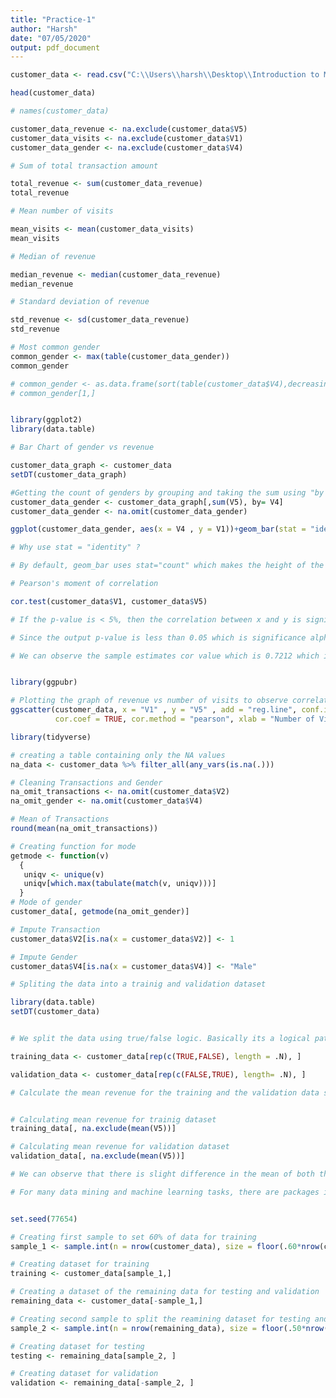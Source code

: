 ```yaml
---
title: "Practice-1"
author: "Harsh"
date: "07/05/2020"
output: pdf_document
---
```


```r

customer_data <- read.csv("C:\\Users\\harsh\\Desktop\\Introduction to Machine learning and Data Mining\\Practice 1\\customertxndata.csv" ,header = F)

head(customer_data)

# names(customer_data)

```


```r

customer_data_revenue <- na.exclude(customer_data$V5)
customer_data_visits <- na.exclude(customer_data$V1)
customer_data_gender <- na.exclude(customer_data$V4)

# Sum of total transaction amount

total_revenue <- sum(customer_data_revenue)
total_revenue

# Mean number of visits

mean_visits <- mean(customer_data_visits)
mean_visits

# Median of revenue

median_revenue <- median(customer_data_revenue)
median_revenue

# Standard deviation of revenue

std_revenue <- sd(customer_data_revenue)
std_revenue

# Most common gender
common_gender <- max(table(customer_data_gender))
common_gender

# common_gender <- as.data.frame(sort(table(customer_data$V4),decreasing = T))
# common_gender[1,]



```


```r

library(ggplot2)
library(data.table)

# Bar Chart of gender vs revenue

customer_data_graph <- customer_data
setDT(customer_data_graph)

#Getting the count of genders by grouping and taking the sum using "by and sum function" in the data.table
customer_data_gender <- customer_data_graph[,sum(V5), by= V4]
customer_data_gender <- na.omit(customer_data_gender)

ggplot(customer_data_gender, aes(x = V4 , y = V1))+geom_bar(stat = "identity",fill = "blue")+xlab("Gender")+ylab("Revenue")

# Why use stat = "identity" ?

# By default, geom_bar uses stat="count" which makes the height of the bar proportion to the number of cases in each group (or if the weight aethetic is supplied, the sum of the weights). If you want the heights of the bars to represent values in the data, use stat="identity" and map a variable to the y aesthetic.


```




```r

# Pearson's moment of correlation

cor.test(customer_data$V1, customer_data$V5)

# If the p-value is < 5%, then the correlation between x and y is significant.

# Since the output p-value is less than 0.05 which is significance alpha value we can say that the number of visits and revenue are significant.

# We can observe the sample estimates cor value which is 0.7212 which is positive and close to one. So we can conclude that number of visits and revenue are highly correlated.


library(ggpubr)

# Plotting the graph of revenue vs number of visits to observe correlation 
ggscatter(customer_data, x = "V1" , y = "V5" , add = "reg.line", conf.int = TRUE, 
          cor.coef = TRUE, cor.method = "pearson", xlab = "Number of Visits", ylab = "Revenue")


```



```r

library(tidyverse)

# creating a table containing only the NA values
na_data <- customer_data %>% filter_all(any_vars(is.na(.)))

```


```r

# Cleaning Transactions and Gender
na_omit_transactions <- na.omit(customer_data$V2)
na_omit_gender <- na.omit(customer_data$V4)

# Mean of Transactions
round(mean(na_omit_transactions))

# Creating function for mode
getmode <- function(v) 
  {
   uniqv <- unique(v)
   uniqv[which.max(tabulate(match(v, uniqv)))]
  }
# Mode of gender
customer_data[, getmode(na_omit_gender)]

# Impute Transaction
customer_data$V2[is.na(x = customer_data$V2)] <- 1

# Impute Gender
customer_data$V4[is.na(x = customer_data$V4)] <- "Male"

```


```r

# Spliting the data into a trainig and validation dataset 

library(data.table)
setDT(customer_data)


# We split the data using true/false logic. Basically its a logical pattern which on repetition gives even rows or odd rows.

training_data <- customer_data[rep(c(TRUE,FALSE), length = .N), ] 

validation_data <- customer_data[rep(c(FALSE,TRUE), length= .N), ]

```


```r

# Calculate the mean revenue for the training and the validation data sets and compare them. Comment on the difference.


# Calculating mean revenue for trainig dataset
training_data[, na.exclude(mean(V5))]

# Calculating mean revenue for validation dataset
validation_data[, na.exclude(mean(V5))]

# We can observe that there is slight difference in the mean of both the variables. This is because training data might have some low values and validation data might have higher values because of which training data has lower mean value compared to validation data.


```



```r

# For many data mining and machine learning tasks, there are packages in R. Use the sample() function to split the data set, so that 60% is used for training and 20% is used for testing, and another 20% is used for validation. To ensure that your code is reproducible and that everyone gets the same result, use the number 77654 as your seed for the random number generator. Use the code fragment below for reference:


set.seed(77654)

# Creating first sample to set 60% of data for training
sample_1 <- sample.int(n = nrow(customer_data), size = floor(.60*nrow(customer_data)), replace = F)

# Creating dataset for training
training <- customer_data[sample_1,]

# Creating a dataset of the remaining data for testing and validation
remaining_data <- customer_data[-sample_1,]

# Creating second sample to split the reamining dataset for testing and validation
sample_2 <- sample.int(n = nrow(remaining_data), size = floor(.50*nrow(remaining_data)), replace = F)

# Creating dataset for testing
testing <- remaining_data[sample_2, ]

# Creating dataset for validation
validation <- remaining_data[-sample_2, ]


```








